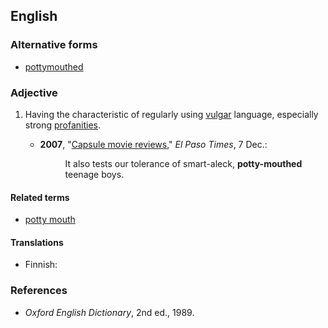 ==English==

===Alternative forms===
* [[pottymouthed]]

===Adjective===
{{en-adj|head=[[potty]][[-]][[mouthed]]}}

# {{context|informal}} Having the characteristic of regularly using [[vulgar]] language, especially strong [[profanity|profanities]].
#* '''2007''', "[http://www.elpasotimes.com/tiempo/ci_7651630 Capsule movie reviews]," ''El Paso Times'', 7 Dec.:
#*: It also tests our tolerance of smart-aleck, '''potty-mouthed''' teenage boys.

====Related terms====
* [[potty mouth]]

====Translations====
{{trans-top|having the characteristic of regularly using vulgar language}}
* Finnish: {{t+|fi|rääväsuinen}}
{{trans-mid}}
{{trans-bottom}}

===References===
* ''Oxford English Dictionary'', 2nd ed., 1989.
